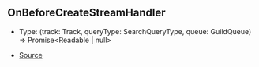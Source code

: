 ## OnBeforeCreateStreamHandler

- Type: (track: Track, queryType: SearchQueryType, queue: GuildQueue) => Promise\<Readable \| null>

- [Source](https://github.com/Androz2091/discord-player/blob/cd18f37/packages/discord-player/src/Structures/GuildQueue.ts#L57)